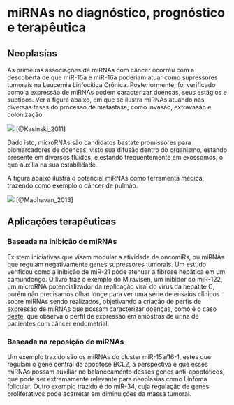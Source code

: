 # miRNAs no diagnóstico, prognóstico e terapêutica

## Neoplasias

As primeiras associações de miRNAs com câncer ocorreu com a descoberta de que miR-15a e miR-16a poderiam atuar como supressores tumorais na Leucemia Linfocítica Crônica. Posteriormente, foi verificado como a expressão de miRNAs podem caracterizar doenças, seus estágios e subtipos. Ver a figura abaixo, em que se ilustra miRNAs atuando nas diversas fases do processo de metástase, como invasão, extravasão e colonização.

![](./pics/metastasemicro.jpg)
[@Kasinski_2011]

Dado isto, microRNAs são candidatos bastate promissores para biomarcadores de doenças, visto sua difusão dentro do organismo, estando presente em diversos flúidos, e estando frequentemente em exossomos, o que auxilia na sua estabilidade.

A figura abaixo ilustra o potencial miRNAs como ferramenta médica, trazendo como exemplo o câncer de pulmão.

![](./pics/mirnasbiomark.jpg)
[@Madhavan_2013]

## Aplicações terapêuticas

### Baseada na inibição de miRNAs

Existem iniciativas que visam modular a atividade de oncomiRs, ou miRNAs que regulam negativamente genes supressores tumorais. Um estudo verificou como a inibição de miR-21 pôde atenuar a fibrose hepática em um camundongo. O livro traz o exemplo do Miravisen, um inibidor do miR-122, um microRNA potencializador da replicação viral do vírus da hepatite C, porém não precisamos olhar longe para ver uma série de ensaios clínicos sobre miRNAs sendo realizados, objetivando a criação de perfis de expressão de miRNAs que possam caracterizar doenças, como é o caso [deste](https://clinicaltrials.gov/ct2/show/NCT03824613), que observa o perfil de expressão em amostras de urina de pacientes com câncer endometrial.

### Baseada na reposição de miRNAs

Um exemplo trazido são os miRNAs do cluster miR-15a/16-1, estes que regulam o gene central da apoptose BCL2, a perspectiva é que esses miRNAs possam auxiliar no balanceamento desses genes anti-apoptóticos, que pode ser extremamente relevante para neoplasias como Linfoma folicular. Outro exemplo trazido é do miR-34, cuja regulação de genes proliferativos pode acarretar em diminuições da massa tumoral.